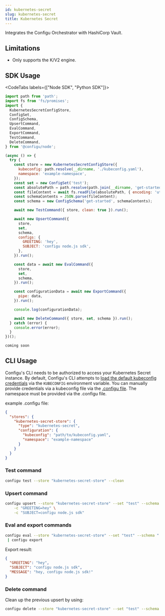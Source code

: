 ```yaml
---
id: kubernetes-secret
slug: kubernetes-secret
title: Kubernetes Secret
---
```


Integrates the Configu Orchestrator with HashiCorp Vault.

## Limitations

<Admonition type="info">

- Only supports the K/V2 engine.

</Admonition>

## SDK Usage

<CodeTabs labels={["Node SDK", "Python SDK"]}>

```js
import path from 'path';
import fs from 'fs/promises';
import {
  KubernetesSecretConfigStore,
  ConfigSet,
  ConfigSchema,
  UpsertCommand,
  EvalCommand,
  ExportCommand,
  TestCommand,
  DeleteCommand,
} from '@configu/node';

(async () => {
  try {
    const store = new KubernetesSecretConfigStore({
      kubeconfig: path.resolve(__dirname, './kubeconfig.yaml'),
      namespace: 'example-namespace',
    });
    const set = new ConfigSet('test');
    const absolutePath = path.resolve(path.join(__dirname, 'get-started.cfgu.json'));
    const fileContent = await fs.readFile(absolutePath, { encoding: 'utf8' });
    const schemaContents = JSON.parse(fileContent);
    const schema = new ConfigSchema('get-started', schemaContents);

    await new TestCommand({ store, clean: true }).run();

    await new UpsertCommand({
      store,
      set,
      schema,
      configs: {
        GREETING: 'hey',
        SUBJECT: 'configu node.js sdk',
      },
    }).run();

    const data = await new EvalCommand({
      store,
      set,
      schema,
    }).run();

    const configurationData = await new ExportCommand({
      pipe: data,
    }).run();

    console.log(configurationData);

    await new DeleteCommand({ store, set, schema }).run();
  } catch (error) {
    console.error(error);
  }
})();
```

```python
coming soon
```

</CodeTabs>

## CLI Usage

Configu's CLI needs to be authorized to access your Kubernetes Secret instance. By default, Configu's CLI attempts to [load the default kubeconfig credentials](https://kubernetes.io/docs/concepts/configuration/organize-cluster-access-kubeconfig/#the-kubeconfig-environment-variable) via the `KUBECONFIG` environment variable. You can manually provide credentials via a kubeconfig file via the [.configu file](../cli-config). The namespace must be provided via the .configu file.

example .configu file:

```json
{
  "stores": {
    "kubernetes-secret-store": {
      "type": "kubernetes-secret",
      "configuration": {
        "kubeconfig": "path/to/kubeconfig.yaml",
        "namespace": "example-namespace"
      }
    }
  }
}
```

### Test command

```bash
configu test --store "kubernetes-secret-store" --clean
```

### Upsert command

```bash
configu upsert --store "kubernetes-secret-store" --set "test" --schema "./get-started.cfgu.json" \
    -c "GREETING=hey" \
    -c "SUBJECT=configu node.js sdk"
```

### Eval and export commands

```bash
configu eval --store "kubernetes-secret-store" --set "test" --schema "./get-started.cfgu.json" \
 | configu export
```

Export result:

```json
{
  "GREETING": "hey",
  "SUBJECT": "configu node.js sdk",
  "MESSAGE": "hey, configu node.js sdk!"
}
```

### Delete command

Clean up the previous upsert by using:

```bash
configu delete --store "kubernetes-secret-store" --set "test" --schema "./get-started.cfgu.json"
```
